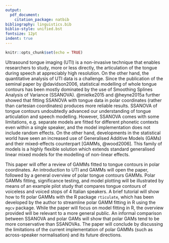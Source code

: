 ```yaml
---
output:
  pdf_document:
    citation_package: natbib
bibliography: linguistics.bib
biblio-style: unified.bst
fontsize: 12pt
indent: true
---
```


```r
knitr::opts_chunk$set(echo = TRUE)
```

\begin{center}
\textbf{Generalised additive (mixed) models with midsagittal tongue contours in polar coordinates for statistical testing}
\end{center}

Ultrasound tongue imaging (UTI) is a non-invasive technique that enables researchers to study, more or less directly, the articulation of the tongue during speech at appreciably high resolution.
On the other hand, the quantitative analysis of UTI data is a challenge.
Since the publication of the seminal paper by @davidson2006, statistical modelling of whole tongue contours has been mostly dominated by the use of Smoothing Splines Analysis of Variance (SSANOVA).
@mielke2015 and @heyne2015a further showed that fitting SSANOVA with tongue data in polar coordinates (rather than cartesian coordinates) produces more reliable results.
SSANOVA of tongue contours undoubtedly advanced our understanding of tongue articulation and speech modelling.
However, SSANOVA comes with some limitations, e.g. separate models are fitted for different phonetic contexts even within a single speaker, and the model implementation does not include random effects.
On the other hand, developments in the statistical world have seen an increased use of Generalised Additive Models (GAMs) and their mixed-effects counterpart [GAMMs, @wood2006].
This family of models is a highly flexible solution which extends standard generalised linear mixed models for the modelling of non-linear effects.

This paper will offer a review of GAMMs fitted to tongue contours in polar coordinates.
An introduction to UTI and GAMMs will open the paper, followed by a general overview of polar tongue contours GAMMs.
Polar GAMMs fitting, significance testing, and model plotting will be illustrated by means of an example pilot study that compares tongue contours of voiceless and voiced stops of 4 Italian speakers.
A brief tutorial will show how to fit polar GAMMs with the R package `rticulate`, which has been developed by the author to streamline polar GAMM fitting in R using the `mgcv` package.
While the paper will focus on model fitting in R, the overview provided will be relevant to a more general public.
An informal comparison between SSANOVA and polar GAMs will show that polar GAMs tend to be more conservative than SSANOVAs.
The paper will conclude by discussing the limitations of the current implementation of polar GAMMs (such as across-speaker normalisation) and its future directions.
